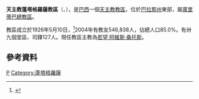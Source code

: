 {{Infobox Roman Catholic diocese
|name=蓬塔格羅薩
|jurisdiction=教區
|latin = Dioecesis Ponta Grossa
|image =Catedral de Sant'Ana.jpg
|caption =聖亞納座堂
|location = [[巴西|巴西]]
|territory = [[巴拉那州|巴拉那州]]東部
|population =546,838
|rite = [[罗马礼|罗马礼]]
|patron =聖若瑟主教座堂
|province = 庫里蒂巴
|established = 1926年
|cathedral = 聖亞納主教座堂
|co-cathedral =
|leadership = 主教
|website =
|patriarch=
|metropolitan =
|ordinary =若望·阿維斯·桑托斯
|coadjutor archbishop =
|coadjutor bishop =
|auxiliary =
|emeritus =
}}
'''天主教蓬塔格羅薩教區'''（{{lang-la|Dioecesis Ponta Grossa}}、{{lang-pt|Diocese de Ponta Grossa}}），是[[巴西|巴西]]一個[[天主教|天主教]][[教區|教區]]，位於[[巴拉那州|巴拉那州]]東部，屬[[天主教庫里蒂巴總教區|庫里蒂巴總教區]]。

教區成立於1926年5月10日，<ref>{{cite journal
|journal=[[宗座公報|宗座公報]]
|publisher=梵蒂岡出版社
|date=1927年
|volume=19
|title=''Quum in dies numerus''
|page=81
|url=http://www.vatican.va/archive/aas/documents/AAS%2019%20%5B1927%5D%20-%20ocr.pdf
|access-date=2013-12-09
|archive-date=2013-03-03
|archive-url=https://web.archive.org/web/20130303051623/http://www.vatican.va/archive/aas/documents/AAS%2019%20%5B1927%5D%20-%20ocr.pdf
|dead-url=no
}}</ref>2004年有教友546,838人，佔總人口85.0%。有卅九個堂區、司鐸127人。現任教區主教為[[若望·阿維斯·桑托斯|若望·阿維斯·桑托斯]]。

==參考資料==
{{reflist}}

[[Category:巴西天主教教區|P]]
[[Category:蓬塔格羅薩|Category:蓬塔格羅薩]]
